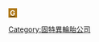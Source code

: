'''[[固特异|<span style="padding:1px 3px; color:white; background-color:#af7817;">G</span>]]'''
<noinclude>
[[Category:輪胎製造商模板|{{PAGENAME}}]]
[[Category:固特異輪胎公司]]</noinclude>